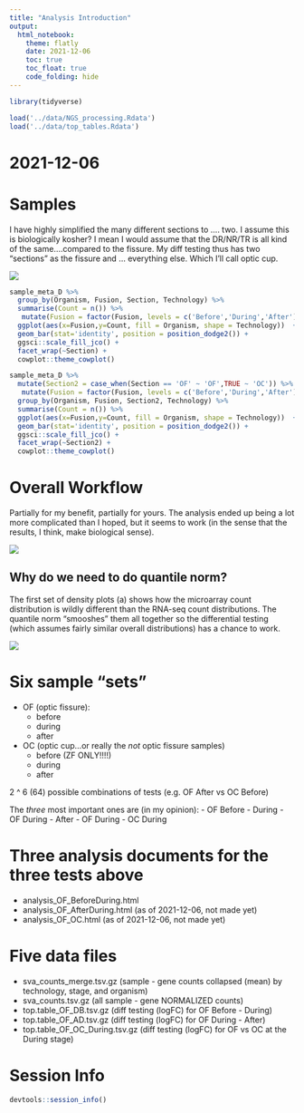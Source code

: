 ```yaml
---
title: "Analysis Introduction"
output: 
  html_notebook:
    theme: flatly
    date: 2021-12-06
    toc: true
    toc_float: true
    code_folding: hide
---
```

```r

library(tidyverse)

load('../data/NGS_processing.Rdata')
load('../data/top_tables.Rdata')

```

# 2021-12-06

# Samples

I have highly simplified the many different sections to .... two. I assume this is biologically kosher? I mean I would assume that the DR/NR/TR is all kind of the same....compared to the fissure. My diff testing thus has two "sections" as the fissure and ... everything else. Which I'll call optic cup.

![](../figs/overview.png)


```r
sample_meta_D %>% 
  group_by(Organism, Fusion, Section, Technology) %>% 
  summarise(Count = n()) %>% 
   mutate(Fusion = factor(Fusion, levels = c('Before','During','After'))) %>%
  ggplot(aes(x=Fusion,y=Count, fill = Organism, shape = Technology))  + 
  geom_bar(stat='identity', position = position_dodge2()) + 
  ggsci::scale_fill_jco() +
  facet_wrap(~Section) +
  cowplot::theme_cowplot()

sample_meta_D %>% 
  mutate(Section2 = case_when(Section == 'OF' ~ 'OF',TRUE ~ 'OC')) %>%
   mutate(Fusion = factor(Fusion, levels = c('Before','During','After'))) %>%
  group_by(Organism, Fusion, Section2, Technology) %>% 
  summarise(Count = n()) %>% 
  ggplot(aes(x=Fusion,y=Count, fill = Organism, shape = Technology))  + 
  geom_bar(stat='identity', position = position_dodge2()) + 
  ggsci::scale_fill_jco() +
  facet_wrap(~Section2) +
  cowplot::theme_cowplot()
```

# Overall Workflow

Partially for my benefit, partially for yours. The analysis ended up being a lot more complicated than I hoped, but it seems to work (in the sense that the results, I think, make biological sense). 

![](../figs/coloboma_meta_workflow.drawio.svg)

## Why do we need to do quantile norm?

The first set of density plots (a) shows how the microarray count distribution is wildly different than the RNA-seq count distributions. The quantile norm "smooshes" them all together so the differential testing (which assumes fairly similar overall distributions) has a chance to work. 

![](../figs/supFig01.svg)

# Six sample "sets"

  - OF (optic fissure):
    - before
    - during
    - after
  - OC (optic cup...or really the *not* optic fissure samples)
    - before (ZF ONLY!!!!)
    - during
    - after 
  
2 ^ 6 (64) possible combinations of tests (e.g. OF After vs OC Before)

The *three* most important ones are (in my opinion):
  - OF Before - During
  - OF During - After
  - OF During - OC During
  
# Three analysis documents for the three tests above

  - analysis_OF_BeforeDuring.html
  - analysis_OF_AfterDuring.html (as of 2021-12-06, not made yet)
  - analysis_OF_OC.html (as of 2021-12-06, not made yet)
  
# Five data files

  - sva_counts_merge.tsv.gz (sample - gene counts collapsed (mean) by technology, stage, and organism)
  - sva_counts.tsv.gz (all sample - gene NORMALIZED counts)
  - top.table_OF_DB.tsv.gz (diff testing (logFC) for OF Before - During)
  - top.table_OF_AD.tsv.gz (diff testing (logFC) for OF During - After)
  - top.table_OF_OC_During.tsv.gz (diff testing (logFC) for OF vs OC at the During stage)
  
# Session Info
```r
devtools::session_info()
```

